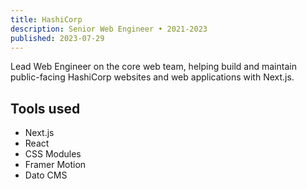 ```yaml
---
title: HashiCorp
description: Senior Web Engineer • 2021-2023
published: 2023-07-29
---
```


Lead Web Engineer on the core web team, helping build and maintain public-facing
HashiCorp websites and web applications with Next.js.

## Tools used

- Next.js
- React
- CSS Modules
- Framer Motion
- Dato CMS
